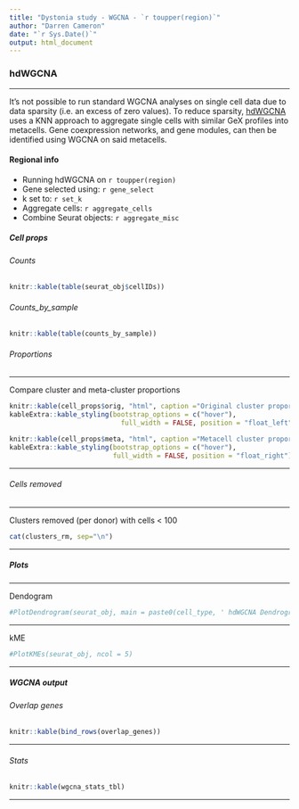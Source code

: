 ```yaml
---
title: "Dystonia study - WGCNA - `r toupper(region)`"
author: "Darren Cameron"
date: "`r Sys.Date()`"
output: html_document
---
```


### hdWGCNA {.tabset}

***

It's not possible to run standard WGCNA analyses on single cell data due to data 
sparsity (i.e. an excess of zero values). To reduce sparsity, [hdWGCNA](https://www.cell.com/cell-reports-methods/fulltext/S2667-2375(23)00127-3)
uses a KNN approach to aggregate single cells with similar GeX profiles into metacells. 
Gene coexpression networks, and gene modules, can then be identified using WGCNA on
said metacells.

#### Regional info {.tabset}

+ Running hdWGCNA on `r toupper(region)`
+ Gene selected using: `r gene_select`
+ k set to: `r set_k`
+ Aggregate cells: `r aggregate_cells`
+ Combine Seurat objects: `r aggregate_misc`

##### Cell props {.tabset}

###### Counts

```r
knitr::kable(table(seurat_obj$cellIDs))
```

###### Counts_by_sample

```r
knitr::kable(table(counts_by_sample))
```

###### Proportions

***

Compare cluster and meta-cluster proportions

```r
knitr::kable(cell_props$orig, "html", caption ="Original cluster proportions") %>%
kableExtra::kable_styling(bootstrap_options = c("hover"),
                            full_width = FALSE, position = "float_left")

knitr::kable(cell_props$meta, "html", caption ="Metacell cluster proportions") %>%
kableExtra::kable_styling(bootstrap_options = c("hover"),
                          full_width = FALSE, position = "float_right")
```

***

###### Cells removed

***

Clusters removed (per donor) with cells < 100

```r
cat(clusters_rm, sep="\n")
```

***

##### Plots {.tabset}

***

Dendogram

```r
#PlotDendrogram(seurat_obj, main = paste0(cell_type, ' hdWGCNA Dendrogram'))
```

***

kME

```r
#PlotKMEs(seurat_obj, ncol = 5)
```

***

##### WGCNA output {.tabset}

###### Overlap genes

```r
knitr::kable(bind_rows(overlap_genes))
```

***

###### Stats

```r
knitr::kable(wgcna_stats_tbl)
```

***
